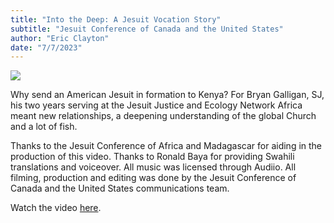 ```yaml
---
title: "Into the Deep: A Jesuit Vocation Story"
subtitle: "Jesuit Conference of Canada and the United States"
author: "Eric Clayton"
date: "7/7/2023"
---
```


![](media-files/into-the-deep.jpg)

Why send an American Jesuit in formation to Kenya? For Bryan Galligan, SJ, his two years serving at the Jesuit Justice and Ecology Network Africa meant new relationships, a deepening understanding of the global Church and a lot of fish. 

Thanks to the Jesuit Conference of Africa and Madagascar for aiding in the production of this video. Thanks to Ronald Baya for providing Swahili translations and voiceover. All music was licensed through Audiio. All filming, production and editing was done by the Jesuit Conference of Canada and the United States communications team.

Watch the video [here](https://youtu.be/Fm_g0ernKSI).

